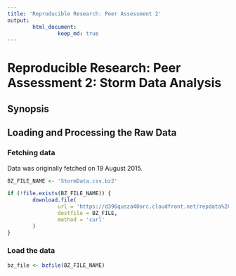 ```yaml
---
title: 'Reproducible Research: Peer Assessment 2'
output: 
        html_document: 
                keep_md: true
---
```


# Reproducible Research: Peer Assessment 2: Storm Data Analysis

## Synopsis


## Loading and Processing the Raw Data
### Fetching data
Data was originally fetched on 19 August 2015.
```r
BZ_FILE_NAME <- 'StormData.csv.bz2'

if (!file.exists(BZ_FILE_NAME)) {
        download.file(
                url = 'https://d396qusza40orc.cloudfront.net/repdata%2Fdata%2FStormData.csv.bz2',
                destfile = BZ_FILE,
                method = 'curl'
        )
}
```


### Load the data

```r
bz_file <- bzfile(BZ_FILE_NAME)

```
